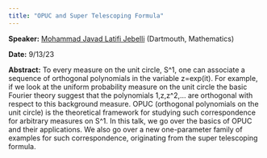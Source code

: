```yaml
---
title: "OPUC and Super Telescoping Formula"
---
```

**Speaker:** [Mohammad Javad Latifi Jebelli](https://math.dartmouth.edu/~mjebelli/) (Dartmouth, Mathematics)

**Date:** 9/13/23

**Abstract:** To every measure on the unit circle, S^1, one can associate a sequence of orthogonal polynomials in the variable z=exp(it). For example, if we look at the uniform probability measure on the unit circle the basic Fourier theory suggest that the polynomials 1,z,z^2,... are orthogonal with respect to this background measure. OPUC (orthogonal polynomials on the unit circle) is the theoretical framework for studying such correspondence for arbitrary measures on S^1. In this talk, we go over the basics of OPUC and their applications. We also go over a new one-parameter family of examples for such correspondence, originating from the super telescoping formula.